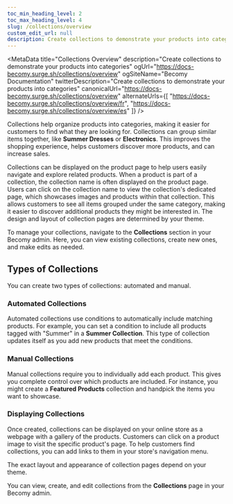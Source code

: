 ```yaml
---
toc_min_heading_level: 2
toc_max_heading_level: 4
slug: /collections/overview
custom_edit_url: null
description: Create collections to demonstrate your products into categories
---
```



<MetaData
  title="Collections Overview"
  description="Create collections to demonstrate your products into categories"
  ogUrl="https://docs-becomy.surge.sh/collections/overview"
  ogSiteName="Becomy Documentation"
  twitterDescription="Create collections to demonstrate your products into categories"
  canonicalUrl="https://docs-becomy.surge.sh/collections/overview"
  alternateUrls={[
    "https://docs-becomy.surge.sh/collections/overview/fr",
    "https://docs-becomy.surge.sh/collections/overview/es"
  ]}
/>


Collections help organize products into categories, making it easier for customers to find what they are looking for. Collections can group similar items together, like **Summer Dresses** or **Electronics**. This improves the shopping experience, helps customers discover more products, and can increase sales.

Collections can be displayed on the product page to help users easily navigate and explore related products. When a product is part of a collection, the collection name is often displayed on the product page. Users can click on the collection name to view the collection's dedicated page, which showcases images and products within that collection. 
This allows customers to see all items grouped under the same category, making it easier to discover additional products they might be interested in. The design and layout of collection pages are determined by your theme.

To manage your collections, navigate to the **Collections** section in your Becomy admin. Here, you can view existing collections, create new ones, and make edits as needed.

## Types of Collections

You can create two types of collections: automated and manual. 

### Automated Collections

Automated collections use conditions to automatically include matching products. For example, you can set a condition to include all products tagged with "Summer" in a **Summer Collection**. This type of collection updates itself as you add new products that meet the conditions.

### Manual Collections

Manual collections require you to individually add each product. This gives you complete control over which products are included. For instance, you might create a **Featured Products** collection and handpick the items you want to showcase.

### Displaying Collections

Once created, collections can be displayed on your online store as a webpage with a gallery of the products. Customers can click on a product image to visit the specific product's page. To help customers find collections, you can add links to them in your store's navigation menu.

The exact layout and appearance of collection pages depend on your theme. 

You can view, create, and edit collections from the **Collections** page in your Becomy admin.